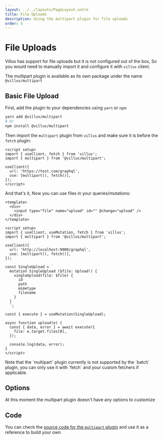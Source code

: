 ```yaml
---
layout: ../../layouts/PageLayout.astro
title: File Uploads
description: Using the multipart plugin for file uploads
order: 5
---
```



# File Uploads

Villus has support for file uploads but it is not configured out of the box, So you would need to manually import it and configure it with `villus` client.

The multipart plugin is available as its own package under the name `@villus/multipart`

## Basic File Upload

First, add the plugin to your dependencies using `yarn` or `npm`:

```bash
yarn add @villus/multipart
# Or
npm install @villus/multipart
```

Then import the `multipart` plugin from `villus` and make sure it is before the `fetch` plugin:

```vue
<script setup>
import { useClient, fetch } from 'villus';
import { multipart } from '@villus/multipart';

useClient({
  url: 'https://test.com/graphql',
  use: [multipart(), fetch()],
});
</script>
```

And that's it, Now you can use files in your queries/mutations:

```vue
<template>
  <div>
    <input type="file" name="upload" id="" @change="upload" />
  </div>
</template>

<script setup>
import { useClient, useMutation, fetch } from 'villus';
import { multipart } from '@villus/multipart';

useClient({
  url: 'http://localhost:9000/graphql',
  use: [multipart(), fetch()],
});

const SingleUpload = `
  mutation SingleUpload ($file: Upload!) {
    singleUpload(file: $file) {
      id
      path
      mimetype
      filename
    }
  }
  `;

const { execute } = useMutation(SingleUpload);

async function upload(e) {
  const { data, error } = await execute({
    file: e.target.files[0],
  });

  console.log(data, error);
}
</script>
```

<DocTip type="danger">
  Note that the `multipart` plugin currently is not supported by the `batch` plugin, you can only use it with `fetch`
  and your custom fetchers if applicable.
</DocTip>

## Options

At this moment the multipart plugin doesn't have any options to customize

## Code

You can check the [source code for the `multipart` plugin](https://github.com/logaretm/villus/blob/main/packages/multipart/src/index.ts) and use it as a reference to build your own
